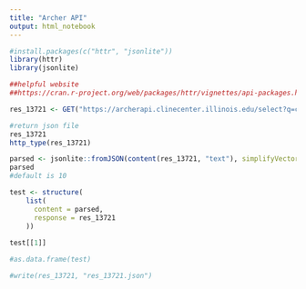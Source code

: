 ---
title: "Archer API"
output: html_notebook
---

```{r}
#install.packages(c("httr", "jsonlite"))
library(httr)
library(jsonlite)

##helpful website
##https://cran.r-project.org/web/packages/httr/vignettes/api-packages.html
```

```{r}

res_13721 <- GET("https://archerapi.clinecenter.illinois.edu/select?q=content:(Algeria%20AND%20(civil%20war%20OR%20internal%20conflict%20OR%20civil%20conflict))&rows=50&fl=aid,title,source_name&fq=source_name:BulkLexisNexis%20OR%20BulkLexisNexis_v2&wt=json&key=f0b1137a-2b2b-4252-bcaf-9436d1f4b01e")


```

```{r}
#return json file
res_13721 
http_type(res_13721)

```

```{r}

parsed <- jsonlite::fromJSON(content(res_13721, "text"), simplifyVector = FALSE)
parsed
#default is 10
```

```{r}

test <- structure(
    list(
      content = parsed,
      response = res_13721
    ))
    
test[[1]]

#as.data.frame(test)

#write(res_13721, "res_13721.json")

```

